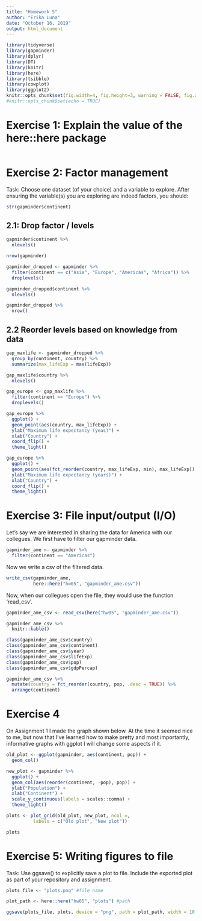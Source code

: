 ```yaml
---
title: "Homework 5"
author: "Erika Luna"
date: "October 16, 2019"
output: html_document
---
```


```r
library(tidyverse)
library(gapminder)
library(dplyr)
library(DT)
library(knitr)
library(here)
library(tsibble)
library(cowplot)
library(ggplot2)
knitr::opts_chunk$set(fig.width=4, fig.height=3, warning = FALSE, fig.align = "center")
#knitr::opts_chunk$set(echo = TRUE)
```


# Exercise 1: Explain the value of the here::here package
```r

```



# Exercise 2: Factor management

Task: Choose one dataset (of your choice) and a variable to explore. After ensuring the variable(s) you are exploring are indeed factors, you should:

```r
str(gapminder$continent)
```


## 2.1: Drop factor / levels

```r
gapminder$continent %>% 
  nlevels() 
```

```r
nrow(gapminder)
```


```r
gapminder_dropped <- gapminder %>% 
  filter(continent == c("Asia", "Europe", "Americas", "Africa")) %>% 
  droplevels()
```

```r
gapminder_dropped$continent %>% 
  nlevels()
```
```r
gapminder_dropped %>% 
  nrow()
```



## 2.2 Reorder levels based on knowledge from data

```r
gap_maxlife <- gapminder_dropped %>% 
  group_by(continent, country) %>% 
  summarize(max_lifeExp = max(lifeExp))
```

```r
gap_maxlife$country %>% 
  nlevels()
```

```r
gap_europe <- gap_maxlife %>% 
  filter(continent == "Europe") %>% 
  droplevels()
```


```r
gap_europe %>% 
  ggplot() +
  geom_point(aes(country, max_lifeExp)) +
  ylab("Maximum life expectancy (yeas)") +
  xlab("Country") +
  coord_flip() +
  theme_light()
```



```r
gap_europe %>% 
  ggplot() +
  geom_point(aes(fct_reorder(country, max_lifeExp, min), max_lifeExp)) +
  ylab("Maximum life expectancy (years)") +
  xlab("Country") +
  coord_flip() +
  theme_light()
```

# Exercise 3: File input/output (I/O)

Let's say we are interested in sharing the data for America with our collegues. We first have to filter our gapminder data. 
```r
gapminder_ame <- gapminder %>% 
  filter(continent == "Americas")
```

Now we write a csv of the filtered data.
```r
write_csv(gapminder_ame,
          here::here("hw05", "gapminder_ame.csv"))
```
Now, when our collegues open the file, they would use the function 'read_csv'. 

```r
gapminder_ame_csv <- read_csv(here("hw05", "gapminder_ame.csv"))

gapminder_ame_csv %>%
  knitr::kable()
```

```r
class(gapminder_ame_csv$country)
class(gapminder_ame_csv$continent)
class(gapminder_ame_csv$year)
class(gapminder_ame_csv$lifeExp)
class(gapminder_ame_csv$pop)
class(gapminder_ame_csv$gdpPercap)
```

```r
gapminder_ame_csv %>% 
  mutate(country = fct_reorder(country, pop, .desc = TRUE)) %>% 
  arrange(continent)
```



# Exercise 4

On Assignment 1 I made the graph shown below. At the time it seemed nice to me, but now that I've learned how to make pretty and most importantly, informative graphs with ggplot I will change some aspects if it. 

```r
old_plot <- ggplot(gapminder, aes(continent, pop)) + 
  geom_col()
```

```r
new_plot <- gapminder %>% 
  ggplot() +
  geom_col(aes(reorder(continent, -pop), pop)) +
  ylab("Population") +
  xlab("Continent") +
  scale_y_continuous(labels = scales::comma) +
  theme_light()
```

```r
plots <- plot_grid(old_plot, new_plot, ncol =,
          labels = c("Old plot", "New plot"))

plots
```



# Exercise 5: Writing figures to file

Task: Use ggsave() to explicitly save a plot to file. Include the exported plot as part of your repository and assignment.

```r
plots_file <- "plots.png" #file name

plot_path <- here::here("hw05", "plots") #path

ggsave(plots_file, plots, device = "png", path = plot_path, width = 10, height = 4)
```














